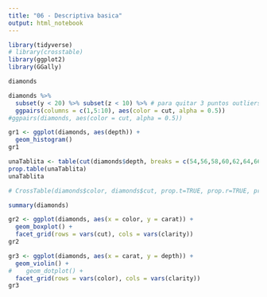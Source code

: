 ```yaml
---
title: "06 - Descriptiva basica"
output: html_notebook 
---
```


```r
library(tidyverse)
# library(crosstable)
library(ggplot2)
library(GGally)
```

```r
diamonds
```

```r
diamonds %>% 
  subset(y < 20) %>% subset(z < 10) %>% # para quitar 3 puntos outliers
  ggpairs(columns = c(1,5:10), aes(color = cut, alpha = 0.5))
#ggpairs(diamonds, aes(color = cut, alpha = 0.5))
```

```r
gr1 <- ggplot(diamonds, aes(depth)) + 
  geom_histogram()
gr1
```

```r
unaTablita <- table(cut(diamonds$depth, breaks = c(54,56,58,60,62,64,66,68,70)))
prop.table(unaTablita)
unaTablita
```
```r
# CrossTable(diamonds$color, diamonds$cut, prop.t=TRUE, prop.r=TRUE, prop.c=TRUE)
```

  
```r
summary(diamonds)
```

```r
gr2 <- ggplot(diamonds, aes(x = color, y = carat)) + 
  geom_boxplot() +
  facet_grid(rows = vars(cut), cols = vars(clarity))
gr2
```

```r
gr3 <- ggplot(diamonds, aes(x = carat, y = depth)) + 
  geom_violin() +
#    geom_dotplot() +
  facet_grid(rows = vars(color), cols = vars(clarity))
gr3
```